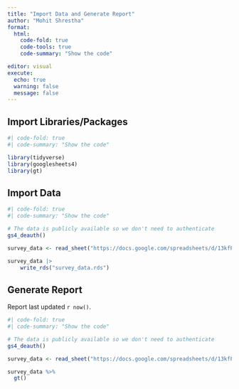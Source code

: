 ```yaml
---
title: "Import Data and Generate Report"
author: "Mohit Shrestha"
format: 
  html:
    code-fold: true
    code-tools: true
    code-summary: "Show the code"

editor: visual
execute: 
  echo: true
  warning: false
  message: false
---
```


## Import Libraries/Packages

```r
#| code-fold: true
#| code-summary: "Show the code"

library(tidyverse)
library(googlesheets4)
library(gt)
```

## Import Data

```r
#| code-fold: true
#| code-summary: "Show the code"

# The data is publicly available so we don't need to authenticate
gs4_deauth()

survey_data <- read_sheet("https://docs.google.com/spreadsheets/d/13kfPtyQP1xmL4Rn6rfJHgJcAblfH7pxS5RvdmGe6BHg/edit#gid=564559734")

survey_data |> 
    write_rds("survey_data.rds")
```

## Generate Report

Report last updated `r now()`.

```r
#| code-fold: true
#| code-summary: "Show the code"

# The data is publicly available so we don't need to authenticate
gs4_deauth()

survey_data <- read_sheet("https://docs.google.com/spreadsheets/d/13kfPtyQP1xmL4Rn6rfJHgJcAblfH7pxS5RvdmGe6BHg/edit?usp=sharing")

survey_data %>%
  gt()
```
